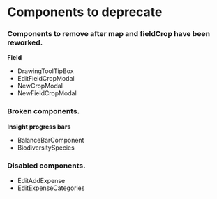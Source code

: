 

<Meta title="Docs/components to deprecate" />

# Components to deprecate

### Components to remove after map and fieldCrop have been reworked.

**Field**
- DrawingToolTipBox
- EditFieldCropModal
- NewCropModal
- NewFieldCropModal

### Broken components.

**Insight progress bars**
- BalanceBarComponent
- BiodiversitySpecies


### Disabled components.
- EditAddExpense
- EditExpenseCategories

